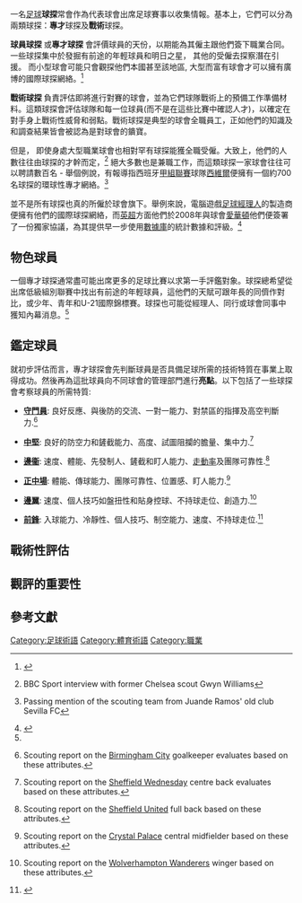 {{noteTA
|1=zh-hans:合同; zh-hant:合約;
}}
一名[[英式足球|足球]]'''球探'''常會作為代表球會出席足球賽事以收集情報。基本上，它們可以分為兩類球探：'''專才'''球探及'''戰術'''球探。

'''球員球探''' 或'''專才球探''' 會評價球員的天份，以期能為其僱主跟他們簽下職業合同。一些球探集中於發掘有前途的年輕球員和明日之星， 其他的受僱去探察潛在引援。 而小型球會可能只會觀探他們本國甚至該地區, 大型而富有球會才可以擁有廣博的國際球探網絡。<ref>{{cite news|url=http://www.timesonline.co.uk/tol/sport/football/premier_league/article2796602.ece|title=Alex Ferguson happy his investment in youth is paying off|last=Kay|first=Oliver|date=2007-11-03|publisher=The Times|accessdate=2008-12-13 | location=London}}</ref>

'''戰術球探''' 負責評估即將進行對賽的球會，並為它們球隊戰術上的預備工作準備材料。這類球探會評估球隊和每一位球員(而不是在這些比賽中確認人才)，以確定在對手身上戰術性威脅和弱點。戰術球探是典型的球會全職員工，正如他們的知識及和調查結果皆會被認為是對球會的鐀寶。 

但是， 即使身處大型職業球會也相對罕有球探能獲全職受僱。大致上，他們的人數往往由球探的才幹而定，<ref name="scouting_mission">{{cite news
 |last         = Holt
 |first        = Sarah
 |title        = Scouting mission
 |url          = http://news.bbc.co.uk/sport2/hi/football/teams/c/chelsea/4988100.stm
 |accessdate   = 2008-12-12
 |work         = BBC News
 |date         = 2006-07-25
 |archive-date = 2020-06-28
 |archive-url  = https://web.archive.org/web/20200628105748/http://news.bbc.co.uk/sport2/hi/football/teams/c/chelsea/4988100.stm
 |dead-url     = no
}} BBC Sport interview with former Chelsea scout Gwyn Williams</ref> 絕大多數也是兼職工作，而這類球探一家球會往往可以聘請數百名 - 舉個例說，有報導指西班牙[[西班牙甲組足球聯賽|甲組聯賽]]球隊[[西維爾|西維爾]]便擁有一個約700名球探的環球性專才網絡。<ref>{{cite news
 |last         = Lawrence
 |first        = Amy
 |title        = Ramos was the wrong man from Sevilla
 |url          = http://www.guardian.co.uk/sport/blog/2008/oct/25/premier-league-tottenham-hotspur
 |accessdate   = 2008-12-12
 |work         = The Guardian
 |location     = London
 |date         = 2008-10-25
 |archive-date = 2012-11-14
 |archive-url  = https://web.archive.org/web/20121114092321/http://www.guardian.co.uk/sport/blog/2008/oct/25/premier-league-tottenham-hotspur
 |dead-url     = no
}} Passing mention of the scouting team from Juande Ramos' old club Sevilla FC</ref> 

並不是所有球探也真的所僱於球會旗下。舉例來說，電腦遊戲[[足球經理人|足球經理人]]的製造商便擁有他們的國際球探網絡，而[[英格蘭超級足球聯賽|英超]]方面他們於2008年與球會[[愛華頓|愛華頓]]他們便簽署了一份獨家協議，為其提供早一步使用[[數據庫|數據庫]]的統計數據和評級。<ref>{{cite web|url=http://www.dailyrecord.co.uk/news/uk-world-news/2008/11/14/everton-sign-deal-to-scout-for-world-s-best-players-in-football-manager-video-game-86908-20893667/|title=Everton sign deal to scout for world's best players in Football Manager video game|date=2008-11-14|publisher=The Daily Record|accessdate=2008-12-13|archive-date=2012-06-29|archive-url=https://web.archive.org/web/20120629015837/http://www.dailyrecord.co.uk/news/uk-world-news/2008/11/14/everton-sign-deal-to-scout-for-world-s-best-players-in-football-manager-video-game-86908-20893667/|dead-url=no}}</ref>

== 物色球員 ==

一個專才球探通常盡可能出席更多的足球比賽以求第一手評鑑對象。球探總希望從出席低級組別聯賽中找出有前途的年輕球員，這他們的天賦可跟年長的同儕作對比，或少年、青年和U-21國際錦標賽。球探也可能從經理人、同行或球會同事中獲知內幕消息。<ref name="scouting_mission" />

== 鑑定球員 ==

就初步評估而言，專才球探會先判斷球員是否具備足球所需的技術特質在事業上取得成功。然後再為這批球員向不同球會的管理部門進行'''亮點'''。以下包括了一些球探會考察球員的所需特質:

* '''[[守門員_(足球)|守門員]]''': 良好反應、與後防的交流、一對一能力、對禁區的指揮及高空判斷力.<ref>{{cite news
 |last         = Claridge
 |first        = Steve
 |title        = Scouting report: Colin Doyle, Birmingham City
 |url          = http://www.guardian.co.uk/football/2007/may/08/newsstory.sport
 |accessdate   = 2008-12-13
 |work         = The Guardian
 |location     = London
 |date         = 2007-05-08
 |archive-date = 2012-11-14
 |archive-url  = https://web.archive.org/web/20121114092545/http://www.guardian.co.uk/football/2007/may/08/newsstory.sport
 |dead-url     = no
}} Scouting report on the [[Birmingham_City|Birmingham City]] goalkeeper evaluates based on these attributes.</ref> 

* '''[[後衞_(足球)#中堅|中堅]]''': 良好的防空力和鏟截能力、高度、試圖阻攔的膽量、集中力.<ref>{{cite news
 |last         = Claridge
 |first        = Steve
 |title        = Scouting report: Mark Beevers, Sheffield Wednesday
 |url          = http://www.guardian.co.uk/football/2008/apr/22/championship.sheffieldwednesday
 |accessdate   = 2008-12-13
 |work         = The Guardian
 |location     = London
 |date         = 2008-04-22
 |archive-date = 2012-11-14
 |archive-url  = https://web.archive.org/web/20121114092604/http://www.guardian.co.uk/football/2008/apr/22/championship.sheffieldwednesday
 |dead-url     = no
}} Scouting report on the [[Sheffield_Wednesday|Sheffield Wednesday]] centre back evaluates based on these attributes.</ref> 

* '''[[後衞_(足球)##邊後衞|邊衞]]''': 速度、體能、先發制人、鏟截和盯人能力、[[走動率|走動率]]及團隊可靠性.<ref>{{cite news
 |last         = Claridge
 |first        = Steve
 |title        = Scouting report: Kyle Naughton, Sheffield United
 |url          = http://www.guardian.co.uk/sport/blog/2008/oct/28/championship-sheffieldunited
 |accessdate   = 2008-12-13
 |work         = The Guardian
 |location     = London
 |date         = 2008-10-28
 |archive-date = 2012-11-14
 |archive-url  = https://web.archive.org/web/20121114092620/http://www.guardian.co.uk/sport/blog/2008/oct/28/championship-sheffieldunited
 |dead-url     = no
}} Scouting report on the [[Sheffield_United|Sheffield United]] full back based on these attributes.</ref> 

* '''[[中場_(足球)#正中場|正中場]]''': 體能、傳球能力、團隊可靠性、位置感、盯人能力.<ref>{{cite news
 |last         = Claridge
 |first        = Steve
 |title        = Scouting report: Ben Watson, Crystal Palace
 |url          = http://www.guardian.co.uk/sport/blog/2008/oct/07/crystalpalace.championship
 |accessdate   = 2008-12-13
 |work         = The Guardian
 |location     = London
 |date         = 2008-10-07
 |archive-date = 2012-11-14
 |archive-url  = https://web.archive.org/web/20121114092636/http://www.guardian.co.uk/sport/blog/2008/oct/07/crystalpalace.championship
 |dead-url     = no
}} Scouting report on the [[Crystal_Palace_F.C.|Crystal Palace]] central midfielder based on these attributes.</ref> 

* '''[[中場_(足球)#翼鋒|邊翼]]''': 速度、個人技巧如盤扭性和貼身控球、不持球走位、創造力.<ref>{{cite news
 |last         = Claridge
 |first        = Steve
 |title        = Michael Kightly, Wolverhampton Wanderers
 |url          = http://www.guardian.co.uk/football/2007/oct/30/wolverhamptonwanderersfootball.championship
 |accessdate   = 2008-12-13
 |work         = The Guardian
 |location     = London
 |date         = 2007-10-30
 |archive-date = 2012-11-14
 |archive-url  = https://web.archive.org/web/20121114092747/http://www.guardian.co.uk/football/2007/oct/30/wolverhamptonwanderersfootball.championship
 |dead-url     = no
}} Scouting report on the [[Wolverhampton_Wanderers|Wolverhampton Wanderers]] winger based on these attributes.</ref> 

* '''[[前鋒_(足球)|前鋒]]''': 入球能力、冷靜性、個人技巧、制空能力、速度、不持球走位.<ref>{{cite news
 |last         = Claridge
 |first        = Steve
 |title        = Sam Vokes, Wolves
 |url          = http://www.guardian.co.uk/football/2007/oct/30/wolverhamptonwanderersfootball.championship
 |accessdate   = 2008-12-13
 |work         = The Guardian
 |location     = London
 |date         = 2007-10-30
 |archive-date = 2012-11-14
 |archive-url  = https://web.archive.org/web/20121114092747/http://www.guardian.co.uk/football/2007/oct/30/wolverhamptonwanderersfootball.championship
 |dead-url     = no
}}</ref>

== 戰術性評估 ==

== 觀評的重要性 ==

== 參考文獻 ==
{{reflist}}

[[Category:足球術語|Category:足球術語]]
[[Category:體育術語|Category:體育術語]]
[[Category:職業|Category:職業]]